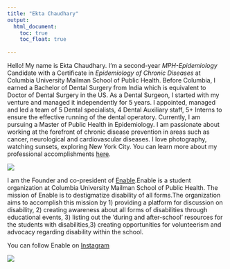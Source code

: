 ```yaml
---
title: "Ekta Chaudhary"
output: 
  html_document:
    toc: true
    toc_float: true
    
---
```


Hello! My name is Ekta Chaudhary. I'm a second-year _MPH-Epidemiology_ Candidate with a Certificate in _Epidemiology of Chronic Diseases_ at Columbia University Mailman School of Public Health. Before Columbia, I earned a Bachelor of Dental Surgery from India which is equivalent to Doctor of Dental Surgery in the US. As a Dental Surgeon, I started with my venture and managed it independently for 5 years. I appointed, managed and led a team of 5 Dental specialists, 4 Dental Auxiliary staff, 5+ Interns to ensure the effective running of the dental operatory. Currently, I am pursuing a Master of Public Health in Epidemiology. I am passionate about
working at the forefront of chronic disease prevention in areas such as cancer, neurological and cardiovascular diseases.
I love photography, watching sunsets, exploring New York City. 
You can learn more about my professional accomplishments [here](about.html).

![](Image.jpg)

I am the Founder and co-president of [Enable](https://mailman-columbia.campuslabs.com/engage/organization/enable).Enable is a student organization at Columbia University Mailman School of Public Health. The mission of Enable is to destigmatize disability of all forms.The organization aims to accomplish this mission by 1) providing a platform for discussion on disability, 2)
creating awareness about all forms of disabilities through educational events, 3) listing out the ‘during and after-school’ resources for the students with disabilities,3) creating opportunities for volunteerism and advocacy regarding disability within the school.

You can follow Enable on [Instagram](https://www.instagram.com/enable_at_columbia/)

![](Enable.jpg)

